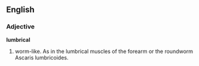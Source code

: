 ==English==

===Adjective===
'''lumbrical'''

# worm-like.  As in the lumbrical muscles of the forearm or the roundworm Ascaris lumbricoides.